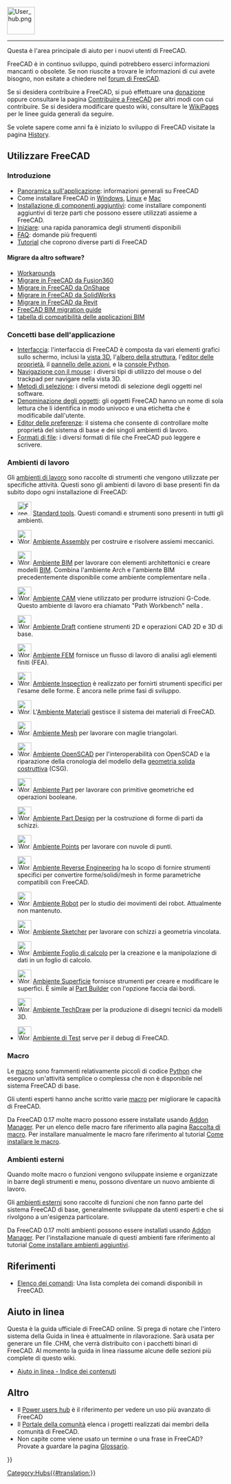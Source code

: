 <languages/>
{{TOCright}}
[[Image:User_hub.png|64px]]
----

Questa è l'area principale di aiuto per i nuovi utenti di FreeCAD.

FreeCAD è in continuo sviluppo, quindi potrebbero esserci informazioni mancanti o obsolete. Se non riuscite a trovare le informazioni di cui avete bisogno, non esitate a chiedere nel [https://forum.freecad.org forum di FreeCAD].

Se si desidera contribuire a FreeCAD, si può effettuare una [[donate/it|donazione]] oppure consultare la pagina [[Help_FreeCAD/it|Contribuire a FreeCAD]] per altri modi con cui contribuire. Se si desidera modificare questo wiki, consultare le [[WikiPages/it|WikiPages]] per le linee guida generali da seguire.

Se volete sapere come anni fa è iniziato lo sviluppo di FreeCAD visitate la pagina  [[History/it|History]].

<span id="Using_FreeCAD"></span>
== Utilizzare FreeCAD ==

<span id="Introduction"></span>
===Introduzione===


* [[About_FreeCAD/it|Panoramica sull'applicazione]]: informazioni generali su FreeCAD
* Come installare FreeCAD in [[Install_on_Windows/it|Windows]], [[Install_on_Linux/it|Linux]] e [[Install_on_Mac/it|Mac]]
* [[Installing_additional_components/it|Installazione di componenti aggiuntivi]]: come installare componenti aggiuntivi di terze parti che possono essere utilizzati assieme a FreeCAD.
* [[Getting_started/it|Iniziare]]: una rapida panoramica degli strumenti disponibili
* [[Frequently_asked_questions/it|FAQ]]: domande più frequenti
* [[Tutorials/it|Tutorial]] che coprono diverse parti di FreeCAD

<span id="Migrating_from_other_software?"></span>
====Migrare da altro software?====

* [[Workarounds|Workarounds]]
* [[Migrating_to_FreeCAD_from_Fusion360/it|Migrare in FreeCAD da Fusion360]]
* [[Migrating_to_FreeCAD_from_OnShape/it|Migrare in FreeCAD da OnShape]]
* [[Migrating_to_FreeCAD_from_SolidWorks|Migrare in FreeCAD da SolidWorks]]
* [[Migrating_to_FreeCAD_from_Revit|Migrare in FreeCAD da Revit]]
* [https://yorik.uncreated.net/blog/2020-010-freecad-bim-guide FreeCAD BIM migration guide]
* [[BIM_application_compatibility_table/it|tabella di compatibilità delle applicazioni BIM]]

<span id="Basic_application"></span>
===Concetti base dell'applicazione===

* [[Interface/it|Interfaccia]]: l'interfaccia di FreeCAD è composta da vari elementi grafici sullo schermo, inclusi la [[3D_view/it|vista 3D]], l'[[Tree_view/it|albero della struttura]], l'[[Property_editor/it|editor delle proprietà]], il [[Task_panel/it|pannello delle azioni]], e la [[Python_console/it|console Python]].
* [[Mouse_navigation/it|Navigazione con il mouse]]: i diversi tipi di utilizzo del mouse o del trackpad per navigare nella vista 3D.
* [[Selection_methods/it|Metodi di selezione]]: i diversi metodi di selezione degli oggetti nel software.
* [[Object_name/it|Denominazione degli oggetti]]: gli oggetti FreeCAD hanno un nome {{incode|Name}} di sola lettura che li identifica in modo univoco e una etichetta {{incode|Label}} che è modificabile dall'utente.
* [[Preferences_Editor/it|Editor delle preferenze]]: il sistema che consente di controllare molte proprietà del sistema di base e dei singoli ambienti di lavoro.
* [[Import_Export/it|Formati di file]]: i diversi formati di file che FreeCAD può leggere e scrivere.

<span id="Workbenches"></span>
===Ambienti di lavoro===

Gli [[Workbenches/it|ambienti di lavoro]] sono raccolte di strumenti che vengono utilizzate per specifiche attività. Questi sono gli ambienti di lavoro di base presenti fin da subito dopo ogni installazione di FreeCAD:

<!--Please keep this list consistent with Online_Help_Toc and Workbenches-->
* [[Image:Freecad.svg|32px]] [[Std_Base|Standard tools]]. Questi comandi e strumenti sono presenti in tutti gli ambienti.

* [[Image:Workbench_Assembly.svg|32px]] [[Assembly_Workbench/it|Ambiente Assembly]] per costruire e risolvere assiemi meccanici. {{Version/it|1.0}}

* [[Image:Workbench_BIM.svg|32px]] [[BIM_Workbench/it|Ambiente BIM]] per lavorare con elementi architettonici e creare modelli [https://en.wikipedia.org/wiki/Building_information_modeling BIM]. Combina l'ambiente Arch e l'ambiente BIM precedentemente disponibile come ambiente complementare nella {{VersionMinus/it|0.21}}.

* [[Image:Workbench_CAM.svg|32px]] [[CAM_Workbench/it|Ambiente CAM]] viene utilizzato per produrre istruzioni G-Code. Questo ambiente di lavoro era chiamato "Path Workbench" nella {{VersionMinus/it|0.21}}.

* [[Image:Workbench_Draft.svg|32px]] [[Draft_Workbench/it|Ambiente Draft]] contiene strumenti 2D e operazioni CAD 2D e 3D di base.

* [[Image:Workbench_FEM.svg|32px]] [[FEM_Workbench/it|Ambiente FEM]] fornisce un flusso di lavoro di analisi agli elementi finiti (FEA).

* [[Image:Workbench_Inspection.svg|32px]] [[Inspection_Workbench/it|Ambiente Inspection]] è realizzato per fornirti strumenti specifici per l'esame delle forme. È ancora nelle prime fasi di sviluppo.

* [[Image:Workbench_Material.svg|32px]] L'[[Material_Workbench/it|Ambiente Materiali]] gestisce il sistema dei materiali di FreeCAD. {{Version/it|1.0}}

* [[Image:Workbench_Mesh.svg|32px]] [[Mesh_Workbench/it|Ambiente Mesh]] per lavorare con maglie triangolari.

* [[Image:Workbench_OpenSCAD.svg|32px]] [[OpenSCAD_Workbench/it|Ambiente OpenSCAD]] per l'interoperabilità con OpenSCAD e la riparazione della cronologia del modello della [[constructive_solid_geometry/it|geometria solida costruttiva]] (CSG).

* [[Image:Workbench_Part.svg|32px]] [[Part_Workbench/it|Ambiente Part]] per lavorare con primitive geometriche ed operazioni booleane.

* [[Image:Workbench_PartDesign.svg|32px]] [[PartDesign_Workbench/it|Ambiente Part Design]] per la costruzione di forme di parti da schizzi.

* [[Image:Workbench_Points.svg|32px]] [[Points_Workbench/it|Ambiente Points]] per lavorare con nuvole di punti.

* [[Image:Workbench_Reverse_Engineering.svg|32px]] [[Reverse_Engineering_Workbench/it|Ambiente Reverse Engineering]] ha lo scopo di fornire strumenti specifici per convertire forme/solidi/mesh in forme parametriche compatibili con FreeCAD.

* [[Image:Workbench_Robot.svg|32px]] [[Robot_Workbench/it| Ambiente Robot]] per lo studio dei movimenti dei robot. Attualmente non mantenuto.

* [[Image:Workbench_Sketcher.svg|32px]] [[Sketcher_Workbench/it|Ambiente Sketcher]] per lavorare con schizzi a geometria vincolata.

* [[Image:Workbench_Spreadsheet.svg|32px]] [[Spreadsheet_Workbench/it|Ambiente Foglio di calcolo]] per la creazione e la manipolazione di dati in un foglio di calcolo.

* [[Image:Workbench_Surface.svg|32px]] [[Surface_Workbench/it|Ambiente Superficie]] fornisce strumenti per creare e modificare le superfici. È simile al [[Part_Builder/it|Part Builder]] con l'opzione faccia dai bordi.

* [[Image:Workbench_TechDraw.svg|32px]] [[TechDraw_Workbench/it|Ambiente TechDraw]] per la produzione di disegni tecnici da modelli 3D.

* [[Image:Workbench_Test.svg|32px]] [[Testing/it|Ambiente di Test]] serve per il debug di FreeCAD.

<span id="Macros"></span>
===Macro===

Le [[Macros/it|macro]] sono frammenti relativamente piccoli di codice [[Python/it|Python]] che eseguono un'attività semplice o complessa che non è disponibile nel sistema FreeCAD di base.

Gli utenti esperti hanno anche scritto varie [[macros/it|macro]] per migliorare le capacità di FreeCAD.

Da FreeCAD 0.17 molte macro possono essere installate usando [[Std_AddonMgr/it|Addon Manager]]. Per un elenco delle macro fare riferimento alla pagina [[Macros_recipes/it|Raccolta di macro]].
Per installare manualmente le macro fare riferimento al tutorial [[How_to_install_macros/it|Come installare le macro]].

<span id="External_workbenches"></span>
===Ambienti esterni===

Quando molte macro o funzioni vengono sviluppate insieme e organizzate in barre degli strumenti e menu, possono diventare un nuovo ambiente di lavoro.

Gli [[External_workbenches/it|ambienti esterni]] sono raccolte di funzioni che non fanno parte del sistema FreeCAD di base, generalmente sviluppate da utenti esperti e che si rivolgono a un'esigenza particolare.

Da FreeCAD 0.17 molti ambienti possono essere installati usando [[Std_AddonMgr/it|Addon Manager]].
Per l'installazione manuale di questi ambienti fare riferimento al tutorial [[How_to_install_additional_workbenches/it|Come installare ambienti aggiuntivi]].

<span id="Reference"></span>
==Riferimenti==

* [[List_of_Commands/it|Elenco dei comandi]]: Una lista completa dei comandi disponibili in FreeCAD.

<span id="Online_Help"></span>
== Aiuto in linea ==

<!-- To download the online help in FreeCAD you need to set the proper Url in the [[Preferences Editor|Preferences Editor]] of FreeCAD. Currently the right url has to point to this page. That means you need to set it to:
 [https://web.archive.org/web/20070224011058/http://juergen-riegel.net/FreeCAD/Docu/index.php/User_hub https://web.archive.org/web/20070224011058/http://juergen-riegel.net/FreeCAD/Docu/index.php/User_hub]
-->

Questa è la guida ufficiale di FreeCAD online. Si prega di notare che l'intero sistema della Guida in linea è attualmente in rilavorazione. Sarà usata per generare un file .CHM, che verrà distribuito con i pacchetti binari di FreeCAD. Al momento la guida in linea riassume alcune delle sezioni più complete di questo wiki.
* [[Online Help Toc/it| Aiuto in linea - Indice dei contenuti]]

<span id="More"></span>
== Altro ==

* Il [[Power_users_hub/it|Power users hub]] è il riferimento per vedere un uso più avanzato di FreeCAD
* Il [[FreeCAD_Community_Portal/it|Portale della comunità]] elenca i progetti realizzati dai membri della comunità di FreeCAD.
* Non capite come viene usato un termine o una frase in FreeCAD? Provate a guardare la pagina [[Glossary/it|Glossario]].


{{Userdocnavi{{#translation:}}}}
[[Category:Hubs{{#translation:}}]]